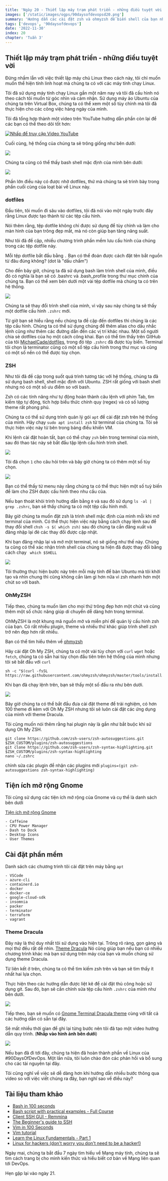 ```yaml
---
title: 'Ngày 20 - Thiết lập máy trạm phát triển - những điều tuyệt vời'
images: ['/static/images/ogps/90daysofdevopsd20.png']
summary: 'Hướng dẫn các cài đặt zsh và ohmyzsh để biến shell của bạn nhanh và đẹp hơn theo sở thích cá nhân.'
tags: ['devops', '90daysofdevops']
date: '2022-11-30'
index: 20
chapter: 'Tuần 3'
---
```


<TOCInline toc={props.toc} asDisclosure />

## Thiết lập máy trạm phát triển - những điều tuyệt vời

Đừng nhầm lẫn với việc thiết lập máy chủ Linux theo cách này, tôi chỉ muốn muốn thể hiện tính linh hoạt mà chúng ta có với các máy tính chạy Linux.

Tôi đã sử dụng máy tính chạy Linux gần một năm nay và tôi đã cấu hình nó theo cách tôi muốn từ góc nhìn và cảm nhận. Sử dụng máy ảo Ubuntu của chúng ta trên Virtual Box, chúng ta có thể xem một số tùy chỉnh mà tôi đã thực hiện cho các công việc hàng ngày của mình.

Tôi đã tổng hợp thành một video trên YouTube hướng dẫn phần còn lại để các bạn có thể theo dõi tốt hơn:

[![Nhấp để truy cập Video YouTube](/static/images/assets/Day20_YouTube.png)](https://youtu.be/jeEslAtHfKc)

Cuối cùng, hệ thống của chúng ta sẽ trông giống như bên dưới:

![](/static/images/assets/Day20_Linux1.png)

Chúng ta cũng có thể thấy bash shell mặc định của mình bên dưới:

![](/static/images/assets/Day20_Linux2.png)

Phần lớn điều này có được nhờ dotfiles, thứ mà chúng ta sẽ trình bày trong phần cuối cùng của loạt bài về Linux này.

### dotfiles

Đầu tiên, tôi muốn đi sâu vào dotfiles, tôi đã nói vào một ngày trước đây rằng Linux được tạo thành từ các tệp cấu hình.

Nói thêm rằng, tệp dotfile không chỉ được sử dụng để tùy chỉnh và làm cho màn hình của bạn trông đẹp mắt, mà nó còn giúp bạn tăng năng suất.

Như tôi đã đề cập, nhiều chương trình phần mềm lưu cấu hình của chúng trong các tệp dotfile này.

Mỗi tệp dotfile bắt đầu bằng `.` Bạn có thể đoán được cách đặt tên bắt nguồn từ đâu đúng không? (dot là "dấu chấm")

Cho đến bây giờ, chúng ta đã sử dụng bash làm trình shell của mình, điều đó có nghĩa là bạn sẽ có .bashrc và .bash_profile trong thư mục chính của chúng ta. Bạn có thể xem bên dưới một vài tệp dotfile mà chúng ta có trên hệ thống.

![](/static/images/assets/Day20_Linux3.png)

Chúng ta sẽ thay đổi trình shell của mình, vì vậy sau này chúng ta sẽ thấy một dotfile cấu hình `.zshrc` mới.

Từ giờ bạn sẽ hiểu rằng nếu chúng ta đề cập đến dotfiles thì chúng là các tệp cấu hình. Chúng ta có thể sử dụng chúng để thêm alias cho dấu nhắc lệnh cũng như thêm các đường dẫn đến các vị trí khác nhau. Một số người chia sẻ dotfiles của họ một cách công khai. Bạn có thể tìm thấy trên GitHub của tôi [MichaelCade/dotfiles](https://github.com/MichaelCade/dotfiles), trong đó tệp `.zshrc` đã được tùy biến. Terminal tôi chọn là terminator cũng có một số tệp cấu hình trong thư mục và cũng có một số nền có thể được tùy chọn.

### ZSH

Như tôi đã đề cập trong suốt quá trình tương tác với hệ thống, chúng ta đã sử dụng bash shell, shell mặc định với Ubuntu. ZSH rất giống với bash shell nhưng nó có một số ưu điểm so với bash.

Zsh có các tính năng như tự động hoàn thành câu lệnh với phím Tab, tìm kiếm tệp tự động, tích hợp biểu thức chính quy (regex) và có số lượng theme rất phong phú.

Chúng ta có thể sử dụng trình quản lý gói `apt` để cài đặt zsh trên hệ thống của mình. Hãy chạy `sudo apt install zsh` từ terminal của chúng ta. Tôi sẽ thực hiện việc này từ bên trong bảng điều khiển VM.

Khi lệnh cài đặt hoàn tất, bạn có thể chạy `zsh` bên trong terminal của mình, sau đó thao tác này sẽ bắt đầu tập lệnh cấu hình trình shell.

![](/static/images/assets/Day20_Linux4.png)

Tôi đã chọn `1` cho câu hỏi trên và bây giờ chúng ta có thêm một số tùy chọn.

![](/static/images/assets/Day20_Linux5.png)

Bạn có thể thấy từ menu này rằng chúng ta có thể thực hiện một số tuỳ biến để làm cho ZSH được cấu hình theo nhu cầu của.

Nếu bạn thoát khỏi trình hướng dẫn bằng `0` và sau đó sử dụng `ls -al | grep .zshrc`, bạn sẽ thấy chúng ta có một tệp cấu hình mới.

Bây giờ chúng ta muốn đặt zsh là trình shell mặc định của mình mỗi khi mở terminal của mình. Có thể thực hiện việc này bằng cách chạy lệnh sau để thay đổi shell `chsh -s $( which zsh)` sau đó chúng ta cần đăng xuất và đăng nhập lại đẻ các thay đổi được cập nhật.

Khi bạn đăng nhập lại và mở một terminal, nó sẽ giống như thế này. Chúng ta cũng có thể xác nhận trình shell của chúng ta hiện đã được thay đổi bằng cách chạy ` which $SHELL`

![](/static/images/assets/Day20_Linux6.png)

Tôi thường thực hiện bước này trên mỗi máy tính để bàn Ubuntu mà tôi khởi tạo và nhìn chung thì cũng không cần làm gì hơn nữa vì zsh nhanh hơn một chút so với bash.

### OhMyZSH

Tiếp theo, chúng ta muốn làm cho mọi thứ trông đẹp hơn một chút và cũng thêm một số chức năng giúp di chuyển dễ dàng hơn trong terminal.

OhMyZSH là một khung mã nguồn mở và miễn phí để quản lý cấu hình zsh của bạn. Có rất nhiều plugin, theme và nhiều thứ khác giúp trình shell zsh trở nên đẹp hơn rất nhiều.

Bạn có thể tìm hiểu thêm về [ohmyzsh](https://ohmyz.sh/)

Hãy cài đặt Oh My ZSH, chúng ta có một vài tùy chọn với `curl` `wget` hoặc `fetch`, chúng ta có sẵn hai tùy chọn đầu tiên trên hệ thống của mình nhưng tôi sẽ bắt đầu với `curl`

```shell
sh -c "$(curl -fsSL https://raw.githubusercontent.com/ohmyzsh/ohmyzsh/master/tools/install.sh)"
```

Khi bạn đã chạy lệnh trên, bạn sẽ thấy một số đầu ra như bên dưới.

![](/static/images/assets/Day20_Linux7.png)

Bây giờ chúng ta có thể bắt đầu đưa cài đặt theme để trải nghiệm, có hơn 100 theme đi kèm với Oh My ZSH nhưng tôi sẽ luôn cài đặt các ứng dụng của mình với theme Dracula.

Tôi cũng muốn nói thêm rằng hai plugin này là gần như bắt buộc khi sử dụng Oh My ZSH.

```shell
git clone https://github.com/zsh-users/zsh-autosuggestions.git $ZSH_CUSTOM/plugins/zsh-autosuggestions
git clone https://github.com/zsh-users/zsh-syntax-highlighting.git $ZSH_CUSTOM/plugins/zsh-syntax-highlighting
nano ~/.zshrc
```

chỉnh sửa các plugin để nhận các plugins mới `plugins=(git zsh-autosuggestions zsh-syntax-highlighting)`

## Tiện ích mở rộng Gnome

Tôi cũng sử dụng các tiện ích mở rộng của Gnome và cụ thể là danh sách bên dưới

[Tiện ích mở rộng Gnome](https://extensions.gnome.org)

    - Caffeine
    - CPU Power Manager
    - Dash to Dock
    - Desktop Icons
    - User Themes

## Cài đặt phần mềm

Danh sách các chương trình tôi cài đặt trên máy bằng `apt`

    - VSCode
    - azure-cli
    - containerd.io
    - docker
    - docker-ce
    - google-cloud-sdk
    - insomnia
    - packer
    - terminator
    - terraform
    - vagrant

### Theme Dracula

Đây này là thứ duy nhất tôi sử dụng vào hiện tại. Trông rõ ràng, gọn gàng và mọi thứ đều rất dễ nhìn. [Theme Dracula](https://draculatheme.com/) Nó cũng giúp bạn nếu bạn có nhiều chương trình khác mà bạn sử dụng trên máy của bạn và muốn chúng sử dụng theme Dracula.

Từ liên kết ở trên, chúng ta có thể tìm kiếm zsh trên và bạn sẽ tìm thấy ít nhất hai lựa chọn.

Thực hiện theo các hướng dẫn được liệt kê để cài đặt thủ công hoặc sử dụng git. Sau đó, bạn sẽ cần chỉnh sửa tệp cấu hình `.zshrc` của mình như bên dưới.

![](/static/images/assets/Day20_Linux8.png)

Tiếp theo, bạn sẽ muốn có [Gnome Terminal Dracula theme](https://draculatheme.com/gnome-terminal) cùng với tất cả các hướng dẫn có sẵn tại đây.

Sẽ mất nhiều thời gian để ghi lại từng bước nên tôi đã tạo một video hướng dẫn quy trình. (**Nhấp vào hình ảnh bên dưới**)

[![](/static/images/assets/Day20_YouTube.png)](https://youtu.be/jeEslAtHfKc)

Nếu bạn đã đi tới đây, chúng ta hiện đã hoàn thành phần về Linux của #90DaysOfDevOps. Một lần nữa, tôi luôn chào đón các phản hồi và bổ sung cho các tài nguyên tại đây.

Tôi cũng nghĩ về việc sẽ dễ dàng hơn khi hướng dẫn nhiều bước thông qua video so với việc viết chúng ra đây, bạn nghĩ sao về điều này?

## Tài liệu tham khảo

- [Bash in 100 seconds](https://www.youtube.com/watch?v=I4EWvMFj37g)
- [Bash script with practical examples - Full Course](https://www.youtube.com/watch?v=TPRSJbtfK4M)
- [Client SSH GUI - Remmina](https://remmina.org/)
- [The Beginner's guide to SSH](https://www.youtube.com/watch?v=2QXkrLVsRmk)
- [Vim in 100 Seconds](https://www.youtube.com/watch?v=-txKSRn0qeA)
- [Vim tutorial](https://www.youtube.com/watch?v=IiwGbcd8S7I)
- [Learn the Linux Fundamentals - Part 1](https://www.youtube.com/watch?v=kPylihJRG70)
- [Linux for hackers (don't worry you don't need to be a hacker!)](https://www.youtube.com/watch?v=VbEx7B_PTOE)

Ngày mai, chúng ta bắt đầu 7 ngày tìm hiểu về Mạng máy tính, chúng ta sẽ tìm cách trang bị cho mình kiến ​​thức và hiểu biết cơ bản về Mạng liên quan tới DevOps.

Hẹn gặp lại vào ngày 21.
